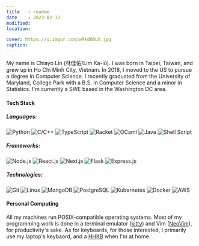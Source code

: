 ```yaml
---
title   : readme
date    : 2023-02-12
modified:
location:

cover: https://i.imgur.com/wRkdO0Lh.jpg
caption:
---
```


My name is Chiayo Lin (林佳佑/Lim Ka-iū). I was born in Taipei, Taiwan, and
grew up in Ho Chi Minh City, Vietnam. In 2018, I moved to the US to pursue
a degree in Computer Science. I recently graduated from the University of
Maryland, College Park with a B.S. in Computer Science and a minor in
Statistics. I'm currently a SWE based in the Washington DC area.

#### Tech Stack

##### Languages:
![Python](https://img.shields.io/badge/Python-14354C?style=flat-square&logo=python&logoColor=white)
![C/C++](https://img.shields.io/badge/C%2fC%2b%2b-00599C?style=flat-square&logo=c&logoColor=white)
![TypeScript](https://img.shields.io/badge/TypeScript-007ACC?style=flat-square&logo=typescript&logoColor=white)
![Racket](https://img.shields.io/badge/Racket-9F1D20?style=flat-square&logo=racket&logoColor=white)
![OCaml](https://img.shields.io/badge/OCaml-EC6813?style=flat-square&logo=ocaml&logoColor=white)
![Java](https://img.shields.io/badge/Java-ED8B00?style=flat-square&logo=openjdk&logoColor=white)
![Shell Script](https://img.shields.io/badge/Shell_Script-121011?style=flat-square&logo=gnu-bash&logoColor=white)

##### Frameworks:
![Node.js](https://img.shields.io/badge/Node.js-43853D?style=flat-square&logo=node.js&logoColor=white)
![React.js](https://img.shields.io/badge/React.js-20232A?style=flat-square&logo=react&logoColor=61DAFB)
![Next.js](https://img.shields.io/badge/Next.js-000000?style=flat-square&logo=next.js&logoColor=white)
![Flask](https://img.shields.io/badge/Flask-000000?style=flat-square&logo=flask&logoColor=white)
![Express.js](https://img.shields.io/badge/Express.js-ededf0?style=flat-square&logoColor=15141a)

##### Technologies:
![Git](https://img.shields.io/badge/GIT-E44C30?style=flat-square&logo=git&logoColor=white)
![Linux](https://img.shields.io/badge/Linux-FCC624?style=flat-square&logo=linux&logoColor=black)
![MongoDB](https://img.shields.io/badge/MongoDB-4EA94B?style=flat-square&logo=mongodb&logoColor=white)
![PostgreSQL](https://img.shields.io/badge/PostgreSQL-316192?style=flat-square&logo=postgresql&logoColor=white)
![Kubernetes](https://img.shields.io/badge/Kubernetes-326ce5?style=flat-square&logo=kubernetes&logoColor=white)
![Docker](https://img.shields.io/badge/Docker-2496ED?style=flat-square&logo=docker&logoColor=white)
![AWS](https://img.shields.io/badge/AWS-232F3E?style=flat-square&logo=amazon-aws&logoColor=white)

#### Personal Computing

All my machines run POSIX-compatible operating systems. Most of my programming
work is done in a terminal emulator ([kitty][kitty]) and Vim ([NeoVim][neovim]),
for productivity's sake. As for keyboards, for those interested, I primarily use
my laptop's keybaord, and a [HHKB][hhkb] when I'm at home.

[kitty]: https://sw.kovidgoyal.net/kitty/
[neovim]: https://neovim.io/
[hhkb]: https://en.wikipedia.org/wiki/Happy_Hacking_Keyboard

